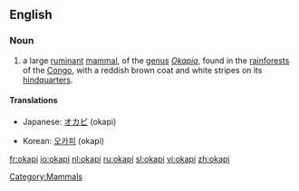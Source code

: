 ==English==
===Noun===
{{wikipedia}}
{{en-noun}}
# a large [[ruminant]] [[mammal]], of the [[genus]] ''[[Okapia]]'', found in the [[rainforest]]s of the [[Congo]], with a reddish brown coat and white stripes on its [[hindquarters]].

====Translations====
{{top}}
*Japanese: [[オカピ]] (okapi)
{{mid}}
*Korean: [[오카피]] (okapi)
{{bottom}}

[[Category:Mammals]]

[[fr:okapi]]
[[io:okapi]]
[[nl:okapi]]
[[ru:okapi]]
[[sl:okapi]]
[[vi:okapi]]
[[zh:okapi]]